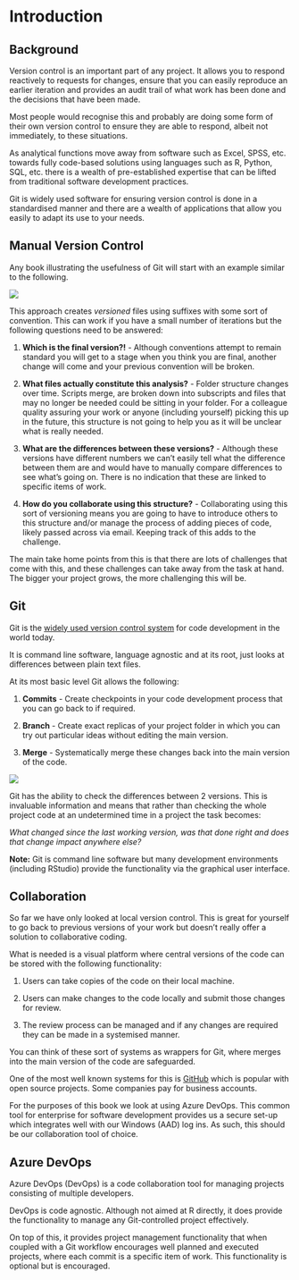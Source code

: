 # Introduction {#intro}

## Background

Version control is an important part of any project. It allows you to respond reactively to requests for changes, ensure that you can easily reproduce an earlier iteration and provides an audit trail of what work has been done and the decisions that have been made. 

Most people would recognise this and probably are doing some form of their own version control to ensure they are able to respond, albeit not immediately, to these situations. 

As analytical functions move away from software such as Excel, SPSS, etc. towards fully code-based solutions using languages such as R, Python, SQL, etc. there is a wealth of pre-established expertise that can be lifted from traditional software development practices. 

Git is widely used software for ensuring version control is done in a standardised manner and there are a wealth of applications that allow you easily to adapt its use to your needs.

## Manual Version Control

Any book illustrating the usefulness of Git will start with an example similar to the following.

![](www/manual_version_control.png)

This approach creates *versioned* files using suffixes with some sort of convention. This can work if you have a small number of iterations but the following questions need to be answered:

1. **Which is the final version?!** - Although conventions attempt to remain standard you will get to a stage when you think you are final, another change will come and your previous convention will be broken. 

2. **What files actually constitute this analysis?** - Folder structure changes over time. Scripts merge, are broken down into subscripts and files that may no longer be needed could be sitting in your folder. For a colleague quality assuring your work or anyone (including yourself) picking this up in the future, this structure is not going to help you as it will be unclear what is really needed. 

3. **What are the differences between these versions?** - Although these versions have different numbers we can't easily tell what the difference between them are and would have to manually compare differences to see what's going on. There is no indication that these are linked to specific items of work.

4. **How do you collaborate using this structure?** - Collaborating using this sort of versioning means you are going to have to introduce others to this structure and/or manage the process of adding pieces of code, likely passed across via email. Keeping track of this adds to the challenge.

The main take home points from this is that there are lots of challenges that come with this, and these challenges can take away from the task at hand. The bigger your project grows, the more challenging this will be. 

## Git

Git is the [widely used version control system](https://insights.stackoverflow.com/survey/2021#section-most-popular-technologies-other-tools) for code development in the world today. 

It is command line software, language agnostic and at its root, just looks at differences between plain text files.

At its most basic level Git allows the following:

1. **Commits** - Create checkpoints in your code development process that you can go back to if required. 

2. **Branch** - Create exact replicas of your project folder in which you can try out particular ideas without editing the main version. 

3. **Merge** - Systematically merge these changes back into the main version of the code.

![](www/branching_diagram.png)

Git has the ability to check the differences between 2 versions. This is invaluable information and means that rather than checking the whole project code at an undetermined time in a project the task becomes:

*What changed since the last working version, was that done right and does that change impact anywhere else?*

**Note:** Git is command line software but many development environments (including RStudio) provide the functionality via the graphical user interface.

## Collaboration

So far we have only looked at local version control. This is great for yourself to go back to previous versions of your work but doesn't really offer a solution to collaborative coding. 

What is needed is a visual platform where central versions of the code can be stored with the following functionality:

1. Users can take copies of the code on their local machine. 

2. Users can make changes to the code locally and submit those changes for review.

3. The review process can be managed and if any changes are required they can be made in a systemised manner.

You can think of these sort of systems as wrappers for Git, where merges into the main version of the code are safeguarded. 

One of the most well known systems for this is [GitHub](https://github.com) which is popular with open source projects. Some companies pay for business accounts. 

For the purposes of this book we look at using Azure DevOps. This common tool for enterprise for software development provides us a secure set-up which integrates well with our Windows (AAD) log ins. As such, this should be our collaboration tool of choice.

## Azure DevOps

Azure DevOps (DevOps) is a code collaboration tool for managing projects consisting of multiple developers. 

DevOps is code agnostic. Although not aimed at R directly, it does provide the functionality to manage any Git-controlled project effectively. 

On top of this, it provides project management functionality that when coupled with a Git workflow encourages well planned and executed projects, where each commit is a specific item of work. This functionality is optional but is encouraged.
